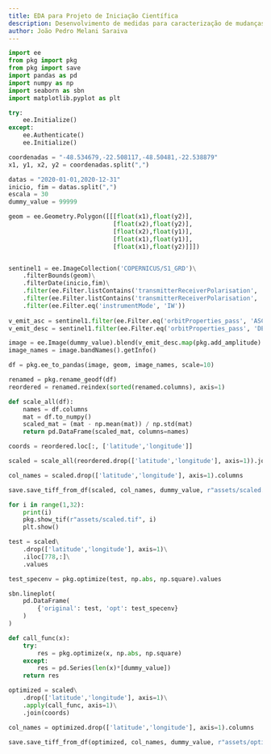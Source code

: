 ```yaml
---
title: EDA para Projeto de Iniciação Científica
description: Desenvolvimento de medidas para caracterização de mudanças em séries temporais de imagens SAR com apoio de Aprendizado de Máquina
author: João Pedro Melani Saraiva
---
```


```python
import ee
from pkg import pkg
from pkg import save
import pandas as pd
import numpy as np
import seaborn as sbn
import matplotlib.pyplot as plt
```


```python
try:
    ee.Initialize()
except:
    ee.Authenticate()
    ee.Initialize()

coordenadas = "-48.534679,-22.508117,-48.50481,-22.538879"
x1, y1, x2, y2 = coordenadas.split(",")

datas = "2020-01-01,2020-12-31"
inicio, fim = datas.split(",")
escala = 30
dummy_value = 99999

geom = ee.Geometry.Polygon([[[float(x1),float(y2)],
                             [float(x2),float(y2)],
                             [float(x2),float(y1)],
                             [float(x1),float(y1)],
                             [float(x1),float(y2)]]])


sentinel1 = ee.ImageCollection('COPERNICUS/S1_GRD')\
    .filterBounds(geom)\
    .filterDate(inicio,fim)\
    .filter(ee.Filter.listContains('transmitterReceiverPolarisation', 'VV'))\
    .filter(ee.Filter.listContains('transmitterReceiverPolarisation', 'VH'))\
    .filter(ee.Filter.eq('instrumentMode', 'IW'))
    
v_emit_asc = sentinel1.filter(ee.Filter.eq('orbitProperties_pass', 'ASCENDING'))
v_emit_desc = sentinel1.filter(ee.Filter.eq('orbitProperties_pass', 'DESCENDING'))

image = ee.Image(dummy_value).blend(v_emit_desc.map(pkg.add_amplitude).select('amplitude').toBands())
image_names = image.bandNames().getInfo()

df = pkg.ee_to_pandas(image, geom, image_names, scale=10)
```


```python
renamed = pkg.rename_geodf(df)
reordered = renamed.reindex(sorted(renamed.columns), axis=1) 
```


```python
def scale_all(df):
    names = df.columns
    mat = df.to_numpy()
    scaled_mat = (mat - np.mean(mat)) / np.std(mat)
    return pd.DataFrame(scaled_mat, columns=names)

coords = reordered.loc[:, ['latitude','longitude']]

scaled = scale_all(reordered.drop(['latitude','longitude'], axis=1)).join(coords)
```


```python
col_names = scaled.drop(['latitude','longitude'], axis=1).columns

save.save_tiff_from_df(scaled, col_names, dummy_value, r"assets/scaled.tif", "EPSG:4326")
```

```python
for i in range(1,32):
    print(i)
    pkg.show_tif(r"assets/scaled.tif", i)
    plt.show()
```

```python
test = scaled\
    .drop(['latitude','longitude'], axis=1)\
    .iloc[778,:]\
    .values

test_specenv = pkg.optimize(test, np.abs, np.square).values

sbn.lineplot(
    pd.DataFrame(
        {'original': test, 'opt': test_specenv}
    )
)
```

```python
def call_func(x):
    try:
        res = pkg.optimize(x, np.abs, np.square)
    except:
        res = pd.Series(len(x)*[dummy_value])
    return res

optimized = scaled\
    .drop(['latitude','longitude'], axis=1)\
    .apply(call_func, axis=1)\
    .join(coords)
```


```python
col_names = optimized.drop(['latitude','longitude'], axis=1).columns

save.save_tiff_from_df(optimized, col_names, dummy_value, r"assets/optimized.tif", "EPSG:4326")
```


```python

```